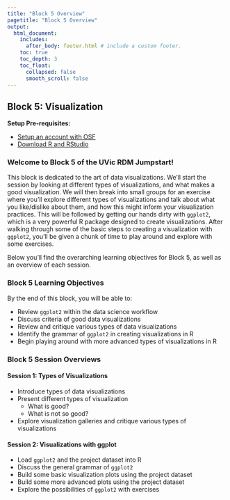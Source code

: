```yaml
---
title: "Block 5 Overview"
pagetitle: "Block 5 Overview"
output:
  html_document:
    includes:
      after_body: footer.html # include a custom footer.
    toc: true
    toc_depth: 3
    toc_float:
      collapsed: false
      smooth_scroll: false
---
```


## Block 5: Visualization

**Setup Pre-requisites:**

  * <a href="Block7_EXT-osfsetup.html">Setup an account with OSF</a>
  * <a href="Block7_EXT-RRStudio.html">Download R and RStudio</a>
  
### Welcome to Block 5 of the UVic RDM Jumpstart!

This block is dedicated to the art of data visualizations.  We'll start the session by looking at different types of visualizations, and what makes a good visualization.  We will then break into small groups for an exercise where you'll explore different types of visualizations and talk about what you like/dislike about them, and how this might inform your visualization practices.  This will be followed by getting our hands dirty with `ggplot2`, which is a very powerful R package designed to create visualizations.  After walking through some of the basic steps to creating a visualization with `ggplot2`, you'll be given a chunk of time to play around and explore with some exercises.

Below you'll find the overarching learning objectives for Block 5, as well as an overview of each session.

### Block 5 Learning Objectives

By the end of this block, you will be able to:

* Review `ggplot2` within the data science workflow
* Discuss criteria of good data visualizations
* Review and critique various types of data visualizations
* Identify the grammar of `ggplot2` in creating visualizations in R
* Begin playing around with more advanced types of visualizations in R

### Block 5 Session Overviews

#### Session 1: Types of Visualizations

* Introduce types of data visualizations
* Present different types of visualization
  * What is good?
  * What is not so good?
* Explore visualization galleries and critique various types of visualizations

#### Session 2: Visualizations with ggplot

* Load `ggplot2` and the project dataset into R
* Discuss the general grammar of `ggplot2`
* Build some basic visualization plots using the project dataset
* Build some more advanced plots using the project dataset
* Explore the possibilities of `ggplot2` with exercises











